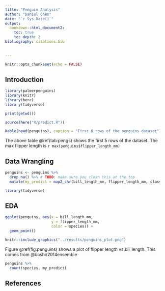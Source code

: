```yaml
---
title: "Penguin Analysis"
author: "Daniel Chen"
date: "`r Sys.Date()`"
output: 
  bookdown::html_document2:
    toc: true
    toc_depth: 2
bibliography: citations.bib 
  
  
---
```


```r
knitr::opts_chunk$set(echo = FALSE)
```

## Introduction
```r
library(palmerpenguins)
library(knitr)
library(here)
library(tidyverse)

print(getwd())

source(here("R/predict.R"))
```
``` r
kable(head(penguins), caption = "First 6 rows of the penguins dataset")
```
The above table \@ref(tab:pengs) shows the first 5 rows of the dataset. The max flipper length is `r max(penguins$flipper_length_mm)`

## Data Wrangling
```r
penguins <- penguins %>%
  drop_na() %>% # TODO: make sure you clean this at the top
  mutate(my_predict = map2_chr(bill_length_mm, flipper_length_mm, classify_penguin))
```

```r
library(tidyverse)
```

## EDA
```r
ggplot(penguins, aes(x = bill_length_mm,
                     y = flipper_length_mm,
                     color = species)) +
  geom_point()
```


```r
knitr::include_graphics("../results/penguins_plot.png")
```
Figure \@ref(fig:penguins) shows a plot of flipper length vs bill length. This comes from @bashir2014ensemble

```r
penguins %>%
  count(species, my_predict)
```

## References
